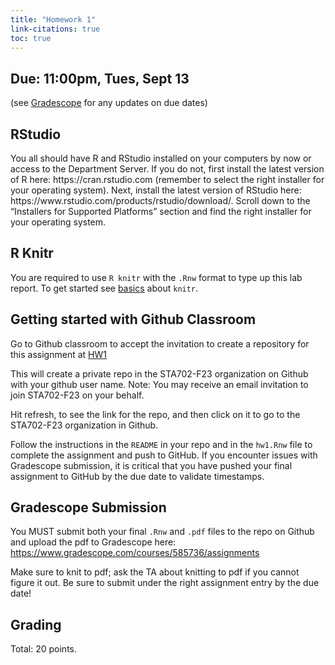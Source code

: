 ```yaml
---
title: "Homework 1"
link-citations: true
toc: true
---
```




## Due: 11:00pm, Tues, Sept 13##

(see [Gradescope](https://www.gradescope.com/courses/585736/assignments) for any updates on due dates)

## RStudio

You all should have R and RStudio installed on your computers by now or access to the Department Server. If you do not, first install the latest version of R here: https://cran.rstudio.com (remember to select the right installer for your operating system). Next, install the latest version of RStudio here: https://www.rstudio.com/products/rstudio/download/. Scroll down to the "Installers for Supported Platforms" section and find the right installer for your operating system.

## R Knitr

You are required to use `R knitr` with the `.Rnw` format to type up this lab report.  To get started see [basics](https://kbroman.org/knitr_knutshell/pages/latex.html) about `knitr`.


## Getting started with Github Classroom

Go to Github classroom to  accept the invitation to create a repository for this assignment  at [HW1](https://classroom.github.com/a/mGaI4K_m)

This will create a private repo in the STA702-F23 organization on Github with your github user name. Note: You may receive an email invitation to join STA702-F23 on your behalf. 

Hit refresh, to see the link for the repo, and then click on it to go to the STA702-F23 organization in Github.

Follow the instructions in the `README` in your repo and in the `hw1.Rnw` file to complete the assignment and
push to GitHub. If you encounter issues with Gradescope submission, it is critical
that you have pushed your final assignment to GitHub by the due date to validate timestamps.


## Gradescope Submission

You MUST submit both your final `.Rnw` and `.pdf` files to the repo on Github and upload the pdf to Gradescope here: [https://www.gradescope.com/courses/585736/assignments](https://www.gradescope.com/courses/585736/assignments)

Make sure to knit to pdf; ask the TA about knitting to pdf if you cannot figure it out. Be sure to submit under the right assignment entry by the due date!  


## Grading

Total: 20 points.
  